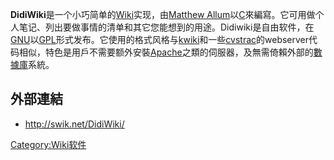 '''DidiWiki'''是一个小巧简单的[[Wiki|Wiki]]实现，由[[Matthew_Allum|Matthew Allum]]以[[C|C]]來編寫。它可用做个人笔记、列出要做事情的清单和其它您能想到的用途。Didiwiki是自由软件，在[[GNU|GNU]]以[[GPL|GPL]]形式发布。它使用的格式风格与[[kwiki|kwiki]]和一些[[cvstrac|cvstrac]]的webserver代码相似，特色是用戶不需要额外安裝[[Apache|Apache]]之類的伺服器，及無需倚賴外部的[[數據庫|數據庫]]系統。

== 外部連結 ==
* http://swik.net/DidiWiki/{{Wayback|url=http://swik.net/DidiWiki/ |date=20090307135353 }}
{{软件小作品}}

[[Category:Wiki软件|Category:Wiki软件]]